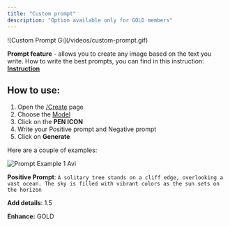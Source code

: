 ```yaml
---
title: "Custom prompt"
description: "Option available only for GOLD members"
---
```


<Frame>
  ![Custom Prompt Gi](/videos/custom-prompt.gif)
</Frame>

**Prompt feature** - allows you to create any image based on the text you write. How to write the best prompts, you can find in this instruction: [**Instruction**](https://docs.pornx.co/getting-started/create-your-image/writing-prompt)

## **How to use:**

1. Open the [/Create](https://pornx.co/create) page
2. Choose the [Model](https://docs.pornx.co/getting-started/create-your-image/models)
3. Click on the **PEN ICON**
4. Write your Positive prompt and Negative prompt
5. Click on **Generate**

Here are a couple of examples:

<Tabs>
  <Tab title="First prompt">
    
  </Tab>
  <Tab title="Second prompt">
    
  </Tab>
  <Tab title="Tab">
    
  </Tab>
</Tabs>

<Frame>
  <img
    src="/images/prompt-example-1.avif"
    alt="Prompt Example 1 Avi"
    style={{ width:"51%" }}
  />

  **Positive Prompt**: `A solitary tree stands on a cliff edge, overlooking a vast ocean. The sky is filled with vibrant colors as the sun sets on the horizon `

  **Add details**: 1.5

  **Enhance:** GOLD
</Frame>